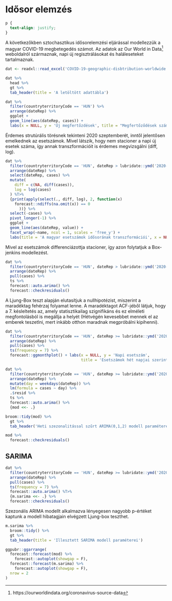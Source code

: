 # Idősor elemzés {#Chapter-5}

```css
p {
  text-align: justify;
}
```

A következőkben sztochasztikus idősorelemzési eljárással modellezzük a magyar COVID-19 megbetegedés számot. Az adatok az Our World in Data^[https://ourworldindata.org/coronavirus-source-data] weboldalról származnak, napi új regisztrálásokat és haláleseteket tartalmaznak.

```r
dat <- readxl::read_excel('COVID-19-geographic-disbtribution-worldwide.xlsx')
```

```r
dat %>% 
  head %>% 
  gt %>% 
  tab_header(title = 'A letöltött adattábla')
```


```r
dat %>% 
  filter(countryterritoryCode == 'HUN') %>% 
  arrange(dateRep) %>% 
  ggplot +
  geom_line(aes(dateRep, cases)) +
  labs(x = NULL, y = 'Új megfertőzdések', title = "Megfertőződések számának alakulása Magyarországon")
```

Érdemes strutúrális törésnek tekinteni 2020 szeptemberét, inntől jelentősen emelkednek az esetszámok. Mivel látszik, hogy nem stacioner a napi új esetek száma, így annak transzformációit is érdemes megvizsgálni (diff, log).

```r
dat %>% 
  filter(countryterritoryCode == 'HUN', dateRep > lubridate::ymd('2020-09-01')) %>% 
  arrange(dateRep) %>% 
  select(dateRep, cases) %>% 
  mutate(
    diff = c(NA, diff(cases)),
    log = log(cases)
  ) %T>%
  {print(apply(select(., diff, log), 2, function(x) 
    forecast::ndiffs(na.omit(x)) == 0
      ))} %>% 
  select(-cases) %>% 
  pivot_longer(-1) %>% 
  ggplot + 
  geom_line(aes(dateRep, value)) +
  facet_wrap(~name, ncol = 1, scales = 'free_y') +
  labs(title = 'A magyar esetszámok idősorának transzformációi', x = NULL, y = NULL)
```

Mivel az esetszámok differenciázottja stacioner, így azon folytatjuk a Box-jenkins modellezést.

```r
dat %>% 
  filter(countryterritoryCode == 'HUN', dateRep > lubridate::ymd('2020-09-01')) %>% 
  arrange(dateRep) %>% 
  pull(cases) %>% 
  ts %>% 
  forecast::auto.arima() %>% 
  forecast::checkresiduals()
```

A Ljung-Box teszt alapján elutasítjuk a nullhipotézist, miszerint a maradéktag fehérzaj folyamat lenne. A maradéktagot ACF-jéből látjuk, hogy a 7. késleltetés az, amely statisztikailag szignifikáns és ez elméleti megfontolásból is megállja a helyét (Hétvégén kevesebbet mennek el az emberek teszetlni, mert inkább otthon maradnak megpróbálni kipihenni). 

```r
dat %>% 
  filter(countryterritoryCode == 'HUN', dateRep >= lubridate::ymd('2020-09-01')) %>% 
  arrange(dateRep) %>% 
  pull(cases) %>% 
  ts(frequency = 7) %>% 
  forecast::ggmonthplot() + labs(x = NULL, y = 'Napi esetszám',
                                 title = 'Esetszámok hét napjai szerint lebontva')
```
```r
dat %>% 
  filter(countryterritoryCode == 'HUN', dateRep >= lubridate::ymd('2020-09-01')) %>% 
  arrange(dateRep) %>% 
  mutate(day = weekdays(dateRep)) %>% 
  lm(formula = cases ~ day) %>% 
  .$resid %>% 
  ts %>% 
  forecast::auto.arima() %>%
  {mod <<- .}

broom::tidy(mod) %>% 
  gt %>% 
  tab_header('Heti szezonalitással szűrt ARIMA(0,1,2) modell paraméterei')
```

```r
mod %>% 
  forecast::checkresiduals()
```

## SARIMA

```r
dat %>% 
  filter(countryterritoryCode == 'HUN', dateRep >= lubridate::ymd('2020-09-01')) %>% 
  arrange(dateRep) %>% 
  pull(cases) %>% 
  ts(frequency = 7) %>% 
  forecast::auto.arima() %T>% 
  {m.sarima <<- .} %>% 
  forecast::checkresiduals()
```

Szezonális ARIMA modellt alkalmazva lényegesen nagyobb p-értéket kaptunk a modell hibatagjain elvégzett Ljung-box teszthet.

```r
m.sarima %>% 
  broom::tidy() %>% 
  gt %>% 
  tab_header(title = 'Illesztett SARIMA modell paraméterei')
```

```r
ggpubr::ggarrange(
  forecast::forecast(mod) %>% 
    forecast::autoplot(showgap = F),
  forecast::forecast(m.sarima) %>% 
    forecast::autoplot(showgap = F),
  nrow = 2
)
```